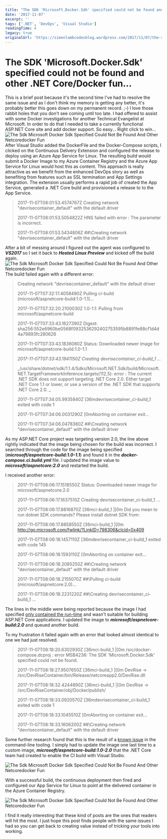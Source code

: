 ```yaml
---
title: "The SDK 'Microsoft.Docker.Sdk' specified could not be found and other .NET Core/Docker fun..."
date: '2017-11-07'
excerpt: ''
tags: ['.NET', 'DevOps', 'Visual Studio']
readingTime: 4
legacy: true
originalUrl: 'https://simonlambcodesblog.wordpress.com/2017/11/07/the-sdk-microsoft-docker-sdk-specified-could-not-be-found-and-other-netcoredocker-fun/'
---
```


# The SDK 'Microsoft.Docker.Sdk' specified could not be found and other .NET Core/Docker fun...

This is a brief post because it's the second time I've had to resolve the same issue and as I don't think my memory is getting any better, it's probably better this goes down on my permanent record. ;-) I love those rabbit holes that you don't see coming until too late. I had offered to assist with some Docker investigations for another Technical Evangelist at Microsoft.
In order to do that I needed to take a currently functional ASP.NET Core site and add docker support. So easy... Right click to win... ![The Sdk Microsoft Docker Sdk Specified Could Not Be Found And Other Netcoredocker Fun](/images/blog/the-sdk-microsoft-docker-sdk-specified-could-not-be-found-and-other-netcoredocker-fun-1758894648204.png) After Visual Studio added the DockerFile and the Docker-Compose scripts, I clicked on the Continuous Delivery Extension and configured the release to deploy using an Azure App Service for Linux. The resulting build would submit a Docker Image to my Azure Container Registry and the Azure App Service for Linux would host this as content.
This approach is really attractive as we benefit from the enhanced DevOps story as well as benefiting from features such as SSL termination and App Settings integration. The extension usually performs a rapid job of created the App Service, generated a .NET Core build and provisioned a release to to the App Service.

> 2017-11-07T08:01:53.4574767Z Creating network "devrisecontainer_default" with the default driver
>
> 2017-11-07T08:01:53.5054822Z HNS failed with error : The parameter is incorrect.
>
> 2017-11-07T08:01:53.5434806Z ##\Creating network "devrisecontainer_default" with the default driver

After a bit of messing around I figured out the agent was configured to _**VS2017**_ so I set it back to _**Hosted Linux Preview**_ and kicked off the build again. ![The Sdk Microsoft Docker Sdk Specified Could Not Be Found And Other Netcoredocker Fun](/images/blog/the-sdk-microsoft-docker-sdk-specified-could-not-be-found-and-other-netcoredocker-fun-1758894648619.png) The build failed again with a different error:

> Creating network "devrisecontainer_default" with the default driver
>
> 2017-11-07T07:32:17.4058490Z Pulling ci-build (microsoft/aspnetcore-build:1.0-1.1)...
>
> 2017-11-07T07:32:20.2100030Z 1.0-1.1: Pulling from microsoft/aspnetcore-build
>
> 2017-11-07T07:33:43.1627390Z Digest: sha256:552e6960be0568f0932536292402753595b8891fe88cf1d4d4a79893fc280626
>
> 2017-11-07T07:33:43.1836080Z Status: Downloaded newer image for microsoft/aspnetcore-build:1.0-1.1
>
> _2017-11-07T07:33:43.1941150Z Creating devrisecontainer_ci-build_1 ..._
>
> \_/usr/share/dotnet/sdk/1.1.4/Sdks/Microsoft.NET.Sdk/build/Microsoft.NET.TargetFrameworkInference.targets(112,5): error : The current .NET SDK does not support targeting .NET Core 2.0. Either target .NET Core 1.1 or lower, or use a version of the .NET SDK that supports .NET Core 2.0. \_
>
> 2017-11-07T07:34:05.9935840Z \[36mdevrisecontainer_ci-build_1 exited with code 1
>
> 2017-11-07T07:34:06.0031290Z \[0mAborting on container exit...
>
> 2017-11-07T07:34:06.0478380Z ##\Creating network "devrisecontainer_default" with the default driver

As my ASP.NET Core project was targeting version 2.0, the line above rightly indicated that the image being chosen for the build was incorrect. I searched through the code for the image being specified (_**microsoft/aspnetcore-build:1.0-1.1**_) and found it in the _**docker-compose.ci.build.yml**_ file. I updated the image value to _**microsoft/aspnetcore:2.0**_ and restarted the build.

I received another error:

> 2017-11-07T08:06:17.1518550Z Status: Downloaded newer image for microsoft/aspnetcore:2.0
>
> 2017-11-07T08:06:17.1637510Z Creating devrisecontainer_ci-build_1 ...
>
> 2017-11-07T08:06:17.8816870Z \[36mci-build_1 |\[0m Did you mean to run dotnet SDK commands? Please install dotnet SDK from:
>
> 2017-11-07T08:06:17.8858550Z \[36mci-build_1 |\[0m http://go.microsoft.com/fwlink/?LinkID=798306&clcid=0x409
>
> 2017-11-07T08:06:18.1457110Z \[36mdevrisecontainer_ci-build_1 exited with code 145
>
> 2017-11-07T08:06:18.1593110Z \[0mAborting on container exit...
>
> 2017-11-07T08:06:18.2085250Z ##\Creating network "devrisecontainer_default" with the default driver
>
> 2017-11-07T08:06:18.2155070Z ##\Pulling ci-build (microsoft/aspnetcore:2.0)...
>
> 2017-11-07T08:06:18.2231220Z ##\Creating devrisecontainer_ci-build_1 ...

The lines in the middle were being reported because the image I had specified [only contained the run-time](https://hub.docker.com/r/microsoft/aspnetcore/) and wasn't suitable for building ASP.NET Core applications. I updated the image to _**microsoft/aspnetcore-build:2.0**_ and queued another build.

To my frustration it failed again with an error that looked almost identical to one we had just resolved.

> 2017-11-07T08:18:20.6302930Z \[36mci-build_1 |\[0m /src/docker-compose.dcproj : error MSB4236: The SDK 'Microsoft.Docker.Sdk' specified could not be found.
>
> 2017-11-07T08:18:27.9507650Z \[36mci-build_1 |\[0m DevRise -> /src/DevRiseContainer/bin/Release/netcoreapp2.0/DevRise.dll
>
> 2017-11-07T08:18:32.4244890Z \[36mci-build_1 |\[0m DevRise -> /src/DevRiseContainer/obj/Docker/publish/
>
> 2017-11-07T08:18:33.0920570Z \[36mdevrisecontainer_ci-build_1 exited with code 1
>
> 2017-11-07T08:18:33.1045510Z \[0mAborting on container exit...
>
> 2017-11-07T08:18:33.1606200Z ##\Creating network "devrisecontainer_default" with the default driver

Some further research found that this is the result of a [known issue](https://github.com/aspnet/aspnet-docker/issues/299) in the command-line tooling. I simply had to update the image one last time to a custom image, _**microsoft/aspnetcore-build:1.0-2.0**_ that the .NET Core team had created to enable the CI build with Visual Studio.

![The Sdk Microsoft Docker Sdk Specified Could Not Be Found And Other Netcoredocker Fun](/images/blog/the-sdk-microsoft-docker-sdk-specified-could-not-be-found-and-other-netcoredocker-fun-1758894648957.png)

With a successful build, the continuous deployment then fired and configured our App Service for Linux to point at the delivered container in the Azure Container Registry.

![The Sdk Microsoft Docker Sdk Specified Could Not Be Found And Other Netcoredocker Fun](/images/blog/the-sdk-microsoft-docker-sdk-specified-could-not-be-found-and-other-netcoredocker-fun-1758894649234.png)

I find it really interesting that these kind of posts are the ones that readers will hit the most. I just hope this post finds people with the same issues I had so you can get back to creating value instead of tricking your tools into working.
